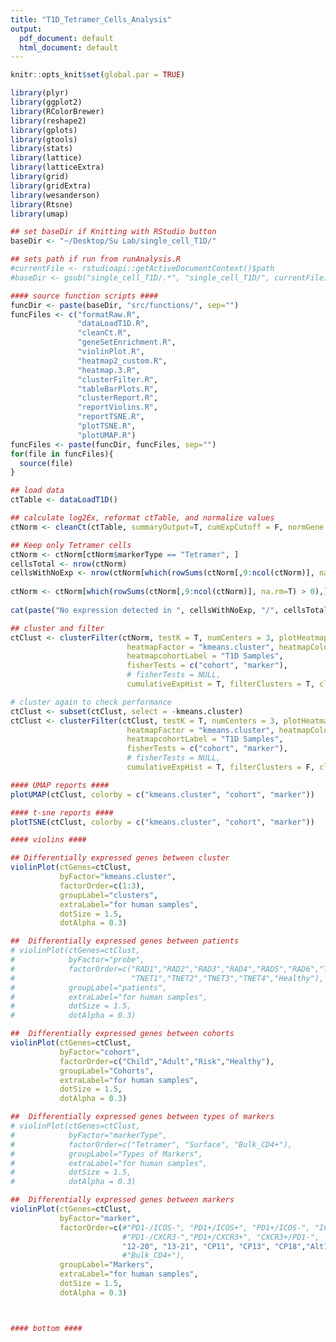 ```yaml
---
title: "T1D_Tetramer_Cells_Analysis"
output:
  pdf_document: default
  html_document: default
---
```


```r
knitr::opts_knit$set(global.par = TRUE)
```

```r
library(plyr)
library(ggplot2)
library(RColorBrewer)
library(reshape2)
library(gplots)
library(gtools)
library(stats)
library(lattice)
library(latticeExtra)
library(grid)
library(gridExtra)
library(wesanderson)
library(Rtsne)
library(umap)
```


```r

## set baseDir if Knitting with RStudio button
baseDir <- "~/Desktop/Su Lab/single_cell_T1D/"

## sets path if run from runAnalysis.R
#currentFile <- rstudioapi::getActiveDocumentContext()$path
#baseDir <- gsub("single_cell_T1D/.*", "single_cell_T1D/", currentFile)

#### source function scripts ####
funcDir <- paste(baseDir, "src/functions/", sep="")
funcFiles <- c("formatRaw.R", 
               "dataLoadT1D.R", 
               "cleanCt.R", 
               "geneSetEnrichment.R", 
               "violinPlot.R", 
               "heatmap2_custom.R",
               "heatmap.3.R",
               "clusterFilter.R",
               "tableBarPlots.R",
               "clusterReport.R",
               "reportViolins.R",
               "reportTSNE.R",
               "plotTSNE.R",
               "plotUMAP.R")
funcFiles <- paste(funcDir, funcFiles, sep="")
for(file in funcFiles){
  source(file)
}

```


```r
## load data
ctTable <- dataLoadT1D()

## calculate log2Ex, reformat ctTable, and normalize values
ctNorm <- cleanCt(ctTable, summaryOutput=T, cumExpCutoff = F, normGene = "none")
```

```r
## Keep only Tetramer cells
ctNorm <- ctNorm[ctNorm$markerType == "Tetramer", ]
cellsTotal <- nrow(ctNorm)
cellsWithNoExp <- nrow(ctNorm[which(rowSums(ctNorm[,9:ncol(ctNorm)], na.rm=T) == 0),])
  
ctNorm <- ctNorm[which(rowSums(ctNorm[,9:ncol(ctNorm)], na.rm=T) > 0),]
  
cat(paste("No expression detected in ", cellsWithNoExp, "/", cellsTotal, " Tetramer cells", sep=""))
```


```r
## cluster and filter
ctClust <- clusterFilter(ctNorm, testK = T, numCenters = 3, plotHeatmap=T, plotClustOnly=F,
                          heatmapFactor = "kmeans.cluster", heatmapColorBy = c("marker", "cohort"),
                          heatmapcohortLabel = "T1D Samples",
                          fisherTests = c("cohort", "marker"),
                          # fisherTests = NULL,
                          cumulativeExpHist = T, filterClusters = T, clustersToRemove = c(2, 3))
```


```r
# cluster again to check performance
ctClust <- subset(ctClust, select = -kmeans.cluster)
ctClust <- clusterFilter(ctClust, testK = T, numCenters = 3, plotHeatmap=T, plotClustOnly=F,
                          heatmapFactor = "kmeans.cluster", heatmapColorBy = c("marker", "cohort"),
                          heatmapcohortLabel = "T1D Samples",
                          fisherTests = c("cohort", "marker"),
                          # fisherTests = NULL,
                          cumulativeExpHist = T, filterClusters = F, clustersToRemove = NULL)

```

```r
#### UMAP reports ####
plotUMAP(ctClust, colorby = c("kmeans.cluster", "cohort", "marker"))
```

```r
#### t-sne reports ####
plotTSNE(ctClust, colorby = c("kmeans.cluster", "cohort", "marker"))
```


```r
#### violins ####

## Differentially expressed genes between cluster
violinPlot(ctGenes=ctClust,
           byFactor="kmeans.cluster",
           factorOrder=c(1:3),
           groupLabel="clusters",
           extraLabel="for human samples",
           dotSize = 1.5,
           dotAlpha = 0.3)

##  Differentially expressed genes between patients
# violinPlot(ctGenes=ctClust,
#            byFactor="probe",
#            factorOrder=c("RAD1","RAD2","RAD3","RAD4","RAD5","RAD6","TEY3","TEY6","TEY8","TEY14",
#                          "TNET1","TNET2","TNET3","TNET4","Healthy"),
#            groupLabel="patients",
#            extraLabel="for human samples",
#            dotSize = 1.5,
#            dotAlpha = 0.3)

##  Differentially expressed genes between cohorts
violinPlot(ctGenes=ctClust,
           byFactor="cohort",
           factorOrder=c("Child","Adult","Risk","Healthy"),
           groupLabel="Cohorts",
           extraLabel="for human samples",
           dotSize = 1.5,
           dotAlpha = 0.3)

##  Differentially expressed genes between types of markers
# violinPlot(ctGenes=ctClust,
#            byFactor="markerType",
#            factorOrder=c("Tetramer", "Surface", "Bulk_CD4+"),
#            groupLabel="Types of Markers",
#            extraLabel="for human samples",
#            dotSize = 1.5,
#            dotAlpha = 0.3)

##  Differentially expressed genes between markers
violinPlot(ctGenes=ctClust,
           byFactor="marker",
           factorOrder=c(#"PD1-/ICOS-", "PD1+/ICOS+", "PD1+/ICOS-", "ICOS+/PD1-", 
                         #"PD1-/CXCR3-","PD1+/CXCR3+", "CXCR3+/PD1-",
                         "12-20", "13-21", "CP11", "CP13", "CP18","Alt1-9", "CLIP"), 
                         #"Bulk_CD4+"),
           groupLabel="Markers",
           extraLabel="for human samples",
           dotSize = 1.5,
           dotAlpha = 0.3)



#### bottom ####
```





